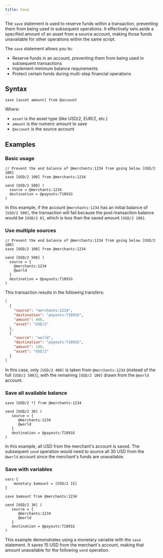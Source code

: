 ```yaml
---
title: Save
---
```


The `save` statement is used to reserve funds within a transaction, preventing them from being used in subsequent operations. It effectively sets aside a specified amount of an asset from a source account, making those funds unavailable for other operations within the same script. 

The `save` statement allows you to:
- Reserve funds in an account, preventing them from being used in subsequent transactions
- Implement minimum balance requirements
- Protect certain funds during multi-step financial operations

## Syntax

```numscript
save [asset amount] from @account
```

Where:
- `asset` is the asset type (like USD/2, EUR/2, etc.)
- `amount` is the numeric amount to save
- `@account` is the source account

## Examples

### Basic usage

```numscript
// Prevent the end balance of @merchants:1234 from going below [USD/2 100]
save [USD/2 100] from @merchants:1234

send [USD/2 500] (
  source = @merchants:1234
  destination = @payouts:T1891G
)
```

In this example, if the account `@merchants:1234` has an initial balance of `[USD/2 500]`, the transaction will fail because the post-transaction balance would be `[USD/2 0]`, which is less than the saved amount `[USD/2 100]`.

### Use multiple sources

```numscript
// Prevent the end balance of @merchants:1234 from going below [USD/2 100]
save [USD/2 100] from @merchants:1234

send [USD/2 500] (
  source = {
    @merchants:1234
    @world
  }
  destination = @payouts:T1891G
)
```

This transaction results in the following transfers:

```json
[
  {
    "source": "merchants:1234",
    "destination": "payouts:T1891G",
    "amount": 400,
    "asset": "USD/2"
  },
  {
    "source": "world",
    "destination": "payouts:T1891G",
    "amount": 100,
    "asset": "USD/2"
  }
]
```

In this case, only `[USD/2 400]` is taken from `@merchants:1234` (instead of the full `[USD/2 500]`), with the remaining `[USD/2 100]` drawn from the `@world` account.

### Save all available balance

```numscript
save [USD/2 *] from @merchants:1234

send [USD/2 30] (
   source = {
      @merchants:1234
      @world
   }
   destination = @payouts:T1891G
)
```

In this example, all USD from the merchant's account is saved. The subsequent `send` operation would need to source all 30 USD from the `@world` account since the merchant's funds are unavailable.

### Save with variables

```numscript
vars {
    monetary $amount = [USD/2 15]
}

save $amount from @merchants:1234

send [USD/2 30] (
   source = {
      @merchants:1234
      @world
   }
   destination = @payouts:T1891G
)
```

This example demonstrates using a monetary variable with the `save` statement. It saves 15 USD from the merchant's account, making that amount unavailable for the following `send` operation.
